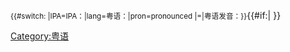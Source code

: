 <onlyinclude><small>{{#switch: {{{2}}}|IPA=IPA：|lang=粤语：|pron=pronounced&nbsp;|=|粤语发音：}}</small>{{IPA|[[Wikipedia:广州话国际音标|[{{{1}}}]]]}}{{#if:{{{3|}}}|{{IPA audio link|{{{3}}} }} }}</onlyinclude><noinclude>

{{documentation|Template:usage of IPA templates}}

<!-- PLEASE ADD CATEGORIES BELOW THIS LINE, THANKS. -->

[[Category:IPA語言模板|{{PAGENAME}}]]
[[Category:粤语]]

<!-- PLEASE ADD INTERWIKIS BELOW THIS LINE, THANKS. -->


</noinclude>